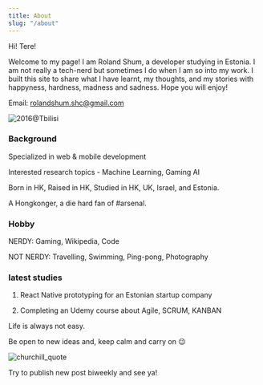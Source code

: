 ```yaml
---
title: About
slug: "/about"
---
```


Hi! Tere!

Welcome to my page! I am Roland Shum, a developer studying in Estonia. I am not really a tech-nerd but sometimes I do when I am so into my work.
I built this site to share what I have learnt, my thoughts, and my stories with happyness, hardness, madness and sadness.
Hope you will enjoy!


Email: rolandshum.shc@gmail.com

![2016@Tbilisi](./georgia.JPG)


### Background

Specialized in web & mobile development

Interested research topics - Machine Learning, Gaming AI

Born in HK, Raised in HK, Studied in HK, UK, Israel, and Estonia.

A Hongkonger, a die hard fan of #arsenal.

### Hobby

NERDY: Gaming, Wikipedia, Code

NOT NERDY: Travelling, Swimming, Ping-pong, Photography

### latest studies

1. React Native prototyping for an Estonian startup company

2. Completing an Udemy course about Agile, SCRUM, KANBAN


Life is always not easy.

Be open to new ideas and, keep calm and carry on 😉


![churchill_quote](./churchill.jpg)

Try to publish new post biweekly and see ya!